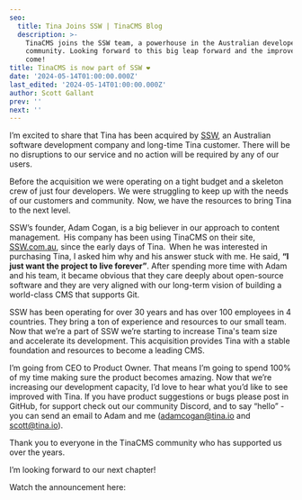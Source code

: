 ```yaml
---
seo:
  title: Tina Joins SSW | TinaCMS Blog
  description: >-
    TinaCMS joins the SSW team, a powerhouse in the Australian developer
    community. Looking forward to this big leap forward and the improvements to
    come!
title: TinaCMS is now part of SSW ❤️
date: '2024-05-14T01:00:00.000Z'
last_edited: '2024-05-14T01:00:00.000Z'
author: Scott Gallant
prev: ''
next: ''
---
```


I’m excited to share that Tina has been acquired by [SSW](https://ssw.com.au/), an Australian software development company and long-time Tina customer. There will be no disruptions to our service and no action will be required by any of our users.

Before the acquisition we were operating on a tight budget and a skeleton crew of just four developers. We were struggling to keep up with the needs of our customers and community.  Now, we have the resources to bring Tina to the next level.

SSW’s founder, Adam Cogan, is a big believer in our approach to content management.  His company has been using TinaCMS on their site, [SSW.com.au](https://ssw.com.au/), since the early days of Tina.  When he was interested in purchasing Tina, I asked him why and his answer stuck with me. He said, **“I just want the project to live forever”**. After spending more time with Adam and his team, it became obvious that they care deeply about open-source software and they are very aligned with our long-term vision of building a world-class CMS that supports Git. 

SSW has been operating for over 30 years and has over 100 employees in 4 countries. They bring a ton of experience and resources to our small team. Now that we’re a part of SSW we’re starting to increase Tina's team size and accelerate its development. This acquisition provides Tina with a stable foundation and resources to become a leading CMS. 

I’m going from CEO to Product Owner. That means I’m going to spend 100% of my time making sure the product becomes amazing. Now that we’re increasing our development capacity, I’d love to hear what you’d like to see improved with Tina. If you have product suggestions or bugs please post in GitHub, for support check out our community Discord, and to say “hello” - you can send an email to Adam and me ([adamcogan@tina.io](mailto\:adamcogan@tina.io) and [scott@tina.io](mailto\:scott@tina.io)). 

Thank you to everyone in the TinaCMS community who has supported us over the years. 

I’m looking forward to our next chapter!

Watch the announcement here:

<Youtube embedSrc="https://www.youtube.com/embed/SjDsLgpuaJI" />
